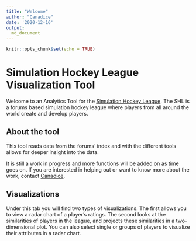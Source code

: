 ```yaml
---
title: "Welcome"
author: "Canadice"
date: '2020-12-16'
output: 
  md_document
---
```


```r
knitr::opts_chunk$set(echo = TRUE)
```

# Simulation Hockey League Visualization Tool

Welcome to an Analytics Tool for the [Simulation Hockey League](https://simulationhockey.com/index.php). The SHL is a forums based simulation hockey league where players from all around the world create and develop players. 

## About the tool

This tool reads data from the forums' index and with the different tools allows for deeper insight into the data. 

It is still a work in progress and more functions will be added on as time goes on. If you are interested in helping out or want to know more about the work, contact [Canadice](https://simulationhockey.com/member.php?action=profile).

## Visualizations
Under this tab you will find two types of visualizations. The first allows you to view a radar chart of a player's ratings. The second looks at the similarities of players in the league, and projects these similarities in a two-dimensional plot. You can also select single or groups of players to visualize their attributes in a radar chart.



